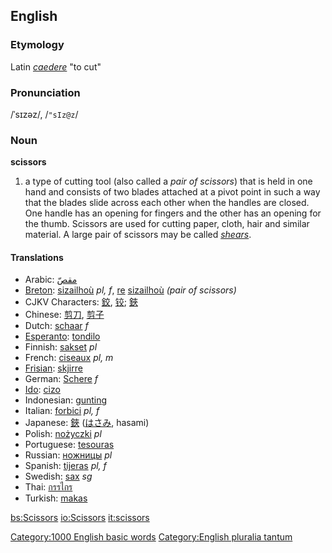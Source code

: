 ==English==

===Etymology===
Latin ''[[caedere]]'' "to cut"

===Pronunciation===
/ˈsɪzəz/, /<tt>"sIz@z</tt>/

===Noun===
'''scissors''' {{pluralonly}}

#a type of cutting tool (also called a ''pair of scissors'') that is held in one hand and  consists of two blades attached at a pivot point in such a way that the blades slide across each other when the handles are closed. One handle has an opening for fingers and the other has an opening for the thumb. Scissors are used for cutting paper, cloth, hair and similar material. A large pair of scissors may be called ''[[shears]]''.

==== Translations ====
*Arabic: [[مقصّ]]
*[[Breton]]: [[sizailhoù]] ''pl, f'', [[re]] [[sizailhoù]] ''(pair of scissors)''
*CJKV Characters: [[鉸]], [[铰]]; [[鋏]]
*Chinese: [[剪刀]], [[剪子]]
*Dutch: [[schaar]] ''f''
*[[Esperanto]]: [[tondilo]]
*Finnish: [[sakset]] ''pl''
*French: [[ciseaux]] ''pl, m''
*[[Frisian]]: [[skjirre]]
*German: [[Schere]] ''f''
*[[Ido]]: [[cizo]]
*Indonesian: [[gunting]]
*Italian: [[forbici]] ''pl, f''
*Japanese: [[鋏]] ([[はさみ]], hasami)
*Polish: [[nożyczki]] ''pl''
*Portuguese: [[tesouras]]
*Russian: [[ножницы]] ''pl''
*Spanish: [[tijeras]] ''pl, f''
*Swedish: [[sax]] ''sg''
*Thai: [[กรรไกร]]
*Turkish: [[makas]]

[[Category:1000 English basic words]]
[[Category:English pluralia tantum]]

[[bs:Scissors]]
[[io:Scissors]]
[[it:scissors]]
